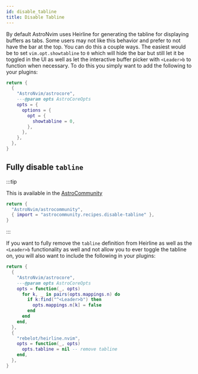 ```yaml
---
id: disable_tabline
title: Disable Tabline
---
```


By default AstroNvim uses Heirline for generating the tabline for displaying buffers as tabs. Some users may not like this behavior and prefer to not have the bar at the top. You can do this a couple ways. The easiest would be to set `vim.opt.showtabline` to `0` which will hide the bar but still let it be toggled in the UI as well as let the interactive buffer picker with `<Leader>b` to function when necessary. To do this you simply want to add the following to your plugins:

```lua title="lua/plugins/hide_tabline.lua"
return {
  {
    "AstroNvim/astrocore",
    ---@param opts AstroCoreOpts
    opts = {
      options = {
        opt = {
          showtabline = 0,
        },
      },
    },
  },
}
```

## Fully disable `tabline`

:::tip

This is available in the [AstroCommunity](https://github.com/AstroNvim/astrocommunity/tree/main/lua/astrocommunity/recipes/disable-tabline)

```lua title="lua/community.lua" ins={3}
return {
  "AstroNvim/astrocommunity",
  { import = "astrocommunity.recipes.disable-tabline" },
}
```

:::

If you want to fully remove the `tabline` definition from Heirline as well as the `<Leader>b` functionality as well and not allow you to ever toggle the tabline on, you will also want to include the following in your plugins:

```lua title="lua/plugins/disable_tabline.lua"
return {
  {
    "AstroNvim/astrocore",
    ---@param opts AstroCoreOpts
    opts = function(_, opts)
      for k, _ in pairs(opts.mappings.n) do
        if k:find("^<Leader>b") then
          opts.mappings.n[k] = false
        end
      end
    end,
  },
  {
    "rebelot/heirline.nvim",
    opts = function(_, opts)
      opts.tabline = nil -- remove tabline
    end,
  },
}
```
